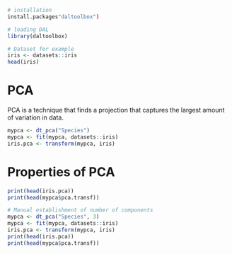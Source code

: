 ```r
# installation 
install.packages"daltoolbox")

# loading DAL
library(daltoolbox) 
```

```r
# Dataset for example
iris <- datasets::iris
head(iris)
```

# PCA
PCA is a technique that finds a projection that captures the largest amount of variation in data.

```r
mypca <- dt_pca("Species")
mypca <- fit(mypca, datasets::iris)
iris.pca <- transform(mypca, iris)
```

# Properties of PCA

```r
print(head(iris.pca))
print(head(mypca$pca.transf))
```

```r
# Manual establishment of number of components
mypca <- dt_pca("Species", 3)
mypca <- fit(mypca, datasets::iris)
iris.pca <- transform(mypca, iris)
print(head(iris.pca))
print(head(mypca$pca.transf))
```

